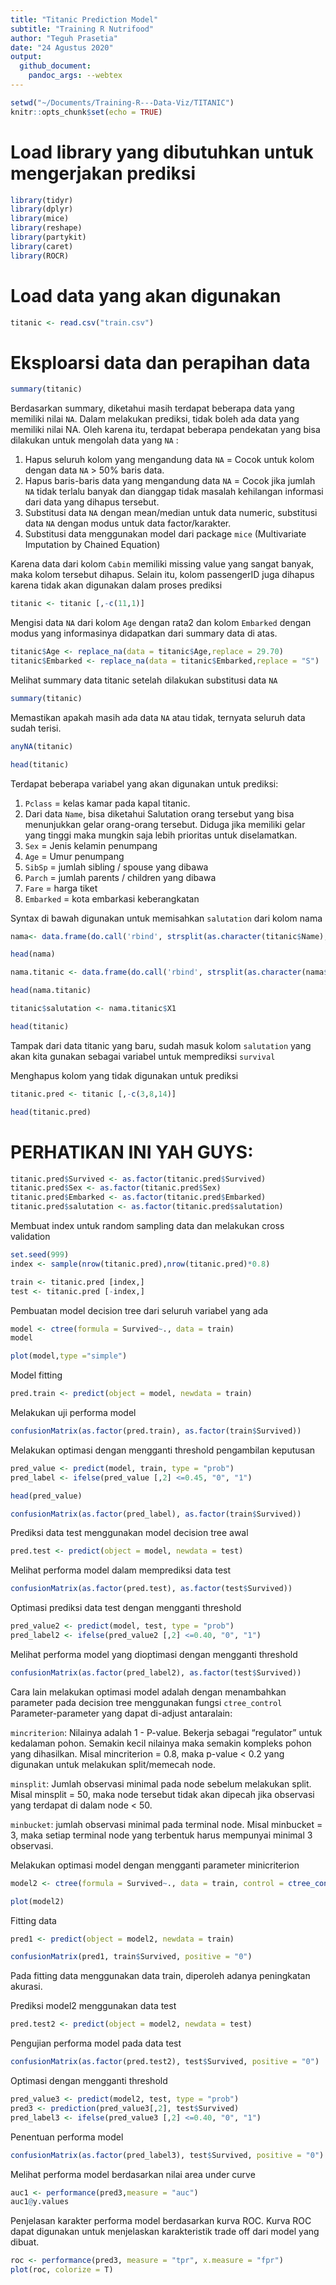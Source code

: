 ```yaml
---
title: "Titanic Prediction Model"
subtitle: "Training R Nutrifood"
author: "Teguh Prasetia"
date: "24 Agustus 2020"
output: 
  github_document:
    pandoc_args: --webtex
---
```


```r
setwd("~/Documents/Training-R---Data-Viz/TITANIC")
knitr::opts_chunk$set(echo = TRUE)
```

# Load library yang dibutuhkan untuk mengerjakan prediksi
```r
library(tidyr)
library(dplyr)
library(mice)
library(reshape)
library(partykit)
library(caret)
library(ROCR)
```

# Load data yang akan digunakan
```r
titanic <- read.csv("train.csv")
```


# Eksploarsi data dan perapihan data
```r
summary(titanic)
```
Berdasarkan summary, diketahui masih terdapat beberapa data yang memiliki nilai `NA`. Dalam melakukan prediksi, tidak boleh ada data yang memiliki nilai NA. Oleh karena itu, terdapat beberapa pendekatan yang bisa dilakukan untuk mengolah data yang `NA` :

1. Hapus seluruh kolom yang mengandung data `NA` = Cocok untuk kolom dengan data `NA` > 50% baris data.
2. Hapus baris-baris data yang mengandung data `NA` = Cocok jika jumlah `NA` tidak terlalu banyak dan dianggap tidak masalah kehilangan informasi dari data yang dihapus tersebut.
3. Substitusi data `NA` dengan mean/median untuk data numeric, substitusi data `NA` dengan modus untuk data factor/karakter.
4. Substitusi data menggunakan model dari package `mice` (Multivariate Imputation by Chained Equation)


Karena data dari kolom `Cabin` memiliki missing value yang sangat banyak, maka kolom tersebut dihapus. Selain itu, kolom passengerID juga dihapus karena tidak akan digunakan dalam proses prediksi
```r
titanic <- titanic [,-c(11,1)]
```

Mengisi data `NA` dari kolom `Age` dengan rata2 dan kolom `Embarked` dengan modus yang informasinya didapatkan dari summary data di atas.
```r
titanic$Age <- replace_na(data = titanic$Age,replace = 29.70)
titanic$Embarked <- replace_na(data = titanic$Embarked,replace = "S")
```


Melihat summary data titanic setelah dilakukan substitusi data `NA`
```r
summary(titanic)
```

Memastikan apakah masih ada data `NA` atau tidak, ternyata seluruh data sudah terisi.
```r
anyNA(titanic)
```


```r
head(titanic)
```

Terdapat beberapa variabel yang akan digunakan untuk prediksi:

1. `Pclass` = kelas kamar pada kapal titanic.
2. Dari data `Name`, bisa diketahui Salutation orang tersebut yang bisa menunjukkan gelar orang-orang tersebut. Diduga jika memiliki gelar yang tinggi maka mungkin saja lebih prioritas untuk diselamatkan.
3. `Sex` = Jenis kelamin penumpang
4. `Age` = Umur penumpang
5. `SibSp` = jumlah sibling / spouse yang dibawa
6. `Parch` = jumlah parents / children yang dibawa
7. `Fare` = harga tiket
8. `Embarked` = kota embarkasi keberangkatan


Syntax di bawah digunakan untuk memisahkan `salutation` dari kolom nama
```r
nama<- data.frame(do.call('rbind', strsplit(as.character(titanic$Name),',',fixed=TRUE)))
```

```r
head(nama)
```


```r
nama.titanic <- data.frame(do.call('rbind', strsplit(as.character(nama$X2),'.',fixed=TRUE)))
```

```r
head(nama.titanic)
```


```r
titanic$salutation <- nama.titanic$X1
```

```r
head(titanic)
```
Tampak dari data titanic yang baru, sudah masuk kolom `salutation` yang akan kita gunakan sebagai variabel untuk memprediksi `survival`

Menghapus kolom yang tidak digunakan untuk prediksi
```r
titanic.pred <- titanic [,-c(3,8,14)]
```

```r
head(titanic.pred)
```

# PERHATIKAN INI YAH GUYS:

```r
titanic.pred$Survived <- as.factor(titanic.pred$Survived)
titanic.pred$Sex <- as.factor(titanic.pred$Sex)
titanic.pred$Embarked <- as.factor(titanic.pred$Embarked)
titanic.pred$salutation <- as.factor(titanic.pred$salutation)
```


Membuat index untuk random sampling data dan melakukan cross validation
```r
set.seed(999)
index <- sample(nrow(titanic.pred),nrow(titanic.pred)*0.8)
```

```r
train <- titanic.pred [index,]
test <- titanic.pred [-index,]
```


Pembuatan model decision tree dari seluruh variabel yang ada
```r
model <- ctree(formula = Survived~., data = train)
model
```

```r
plot(model,type ="simple")
```

Model fitting
```r
pred.train <- predict(object = model, newdata = train)
```


Melakukan uji performa model
```r
confusionMatrix(as.factor(pred.train), as.factor(train$Survived))
```

Melakukan optimasi dengan mengganti threshold pengambilan keputusan
```r
pred_value <- predict(model, train, type = "prob")
pred_label <- ifelse(pred_value [,2] <=0.45, "0", "1")
```

```r
head(pred_value)
```

```r
confusionMatrix(as.factor(pred_label), as.factor(train$Survived))
```

Prediksi data test menggunakan model decision tree awal
```r
pred.test <- predict(object = model, newdata = test)
```

Melihat performa model dalam memprediksi data test
```r
confusionMatrix(as.factor(pred.test), as.factor(test$Survived))
```



Optimasi prediksi data test dengan mengganti threshold
```r
pred_value2 <- predict(model, test, type = "prob")
pred_label2 <- ifelse(pred_value2 [,2] <=0.40, "0", "1")
```


Melihat performa model yang dioptimasi dengan mengganti threshold
```r
confusionMatrix(as.factor(pred_label2), as.factor(test$Survived))
```

Cara lain melakukan optimasi model adalah dengan menambahkan parameter pada decision tree menggunakan fungsi `ctree_control`
Parameter-parameter yang dapat di-adjust antaralain:

`mincriterion`: Nilainya adalah 1 - P-value. Bekerja sebagai "regulator" untuk kedalaman pohon. Semakin kecil nilainya maka semakin kompleks pohon yang dihasilkan. Misal mincriterion = 0.8, maka p-value < 0.2 yang digunakan untuk melakukan split/memecah node.   

`minsplit`: Jumlah observasi minimal pada node sebelum melakukan split. Misal minsplit = 50, maka node tersebut tidak akan dipecah jika observasi yang terdapat di dalam node < 50.
 
`minbucket`: jumlah observasi minimal pada terminal node. Misal minbucket = 3, maka setiap terminal node yang terbentuk harus mempunyai minimal 3 observasi.


Melakukan optimasi model dengan mengganti parameter minicriterion
```r
model2 <- ctree(formula = Survived~., data = train, control = ctree_control(mincriterion = 0.01))
```

```r
plot(model2)
```

Fitting data 
```r
pred1 <- predict(object = model2, newdata = train)
```

```r
confusionMatrix(pred1, train$Survived, positive = "0")
```

Pada fitting data menggunakan data train, diperoleh adanya peningkatan akurasi.

Prediksi model2 menggunakan data test
```r
pred.test2 <- predict(object = model2, newdata = test)
```

Pengujian performa model pada data test
```r
confusionMatrix(as.factor(pred.test2), test$Survived, positive = "0")
```

Optimasi dengan mengganti threshold 
```r
pred_value3 <- predict(model2, test, type = "prob")
pred3 <- prediction(pred_value3[,2], test$Survived)
pred_label3 <- ifelse(pred_value3 [,2] <=0.40, "0", "1")
```

Penentuan performa model
```r
confusionMatrix(as.factor(pred_label3), test$Survived, positive = "0")
```

Melihat performa model berdasarkan nilai area under curve
```r
auc1 <- performance(pred3,measure = "auc")
auc1@y.values
```

Penjelasan karakter performa model berdasarkan kurva ROC. Kurva ROC dapat digunakan untuk menjelaskan karakteristik trade off dari model yang dibuat. 
```r
roc <- performance(pred3, measure = "tpr", x.measure = "fpr")
plot(roc, colorize = T)
```




